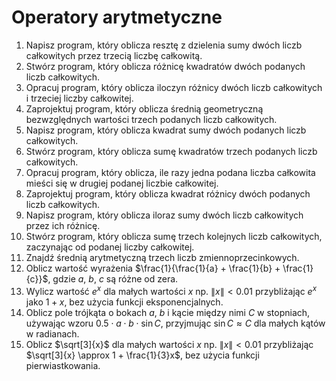 # Operatory arytmetyczne

1.  Napisz program, który oblicza resztę z dzielenia sumy dwóch liczb całkowitych przez trzecią liczbę całkowitą.
2.  Stwórz program, który oblicza różnicę kwadratów dwóch podanych liczb całkowitych.
3.  Opracuj program, który oblicza iloczyn różnicy dwóch liczb całkowitych i trzeciej liczby całkowitej.
4.  Zaprojektuj program, który oblicza średnią geometryczną bezwzględnych wartości trzech podanych liczb całkowitych.
5.  Napisz program, który oblicza kwadrat sumy dwóch podanych liczb całkowitych.
6.  Stwórz program, który oblicza sumę kwadratów trzech podanych liczb całkowitych.
7.  Opracuj program, który oblicza, ile razy jedna podana liczba całkowita mieści się w drugiej podanej liczbie całkowitej.
8.  Zaprojektuj program, który oblicza kwadrat różnicy dwóch podanych liczb całkowitych.
9.  Napisz program, który oblicza iloraz sumy dwóch liczb całkowitych przez ich różnicę.
10. Stwórz program, który oblicza sumę trzech kolejnych liczb całkowitych, zaczynając od podanej liczby całkowitej.
11. Znajdź średnią arytmetyczną trzech liczb zmiennoprzecinkowych.
12. Oblicz wartość wyrażenia $\frac{1}{\frac{1}{a} + \frac{1}{b} + \frac{1}{c}}$, gdzie $a$, $b$, $c$ są różne od zera.
13. Wylicz wartość $e^x$ dla małych wartości $x$ np. $\|x\| < 0.01$ przybliżając $e^x$ jako $1 + x$, bez użycia funkcji eksponencjalnych.
14. Oblicz pole trójkąta o bokach $a$, $b$ i kącie między nimi $C$ w stopniach, używając wzoru $0.5 \cdot a \cdot b \cdot \sin C$, przyjmując $\sin C \approx C$ dla małych kątów w radianach.
15. Oblicz $\sqrt[3]{x}$ dla małych wartości $x$ np. $\|x\| < 0.01$ przybliżając $\sqrt[3]{x} \approx 1 + \frac{1}{3}x$, bez użycia funkcji pierwiastkowania.


